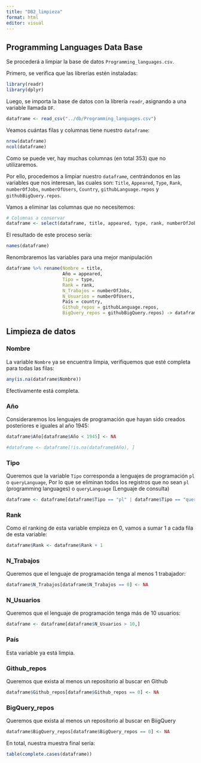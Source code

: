 ```yaml
---
title: "DB2_limpieza"
format: html
editor: visual
---
```


## Programming Languages Data Base

Se procederá a limpiar la base de datos `Programming_languages.csv`.

Primero, se verifica que las librerías estén instaladas:

```r
library(readr)
library(dplyr)
```

Luego, se importa la base de datos con la librería `readr`, asignando a una variable llamada `DF`.

```r
dataframe <- read_csv("../db/Programming_languages.csv")
```

Veamos cuántas filas y columnas tiene nuestro `dataframe`:

```r
nrow(dataframe)
ncol(dataframe)
```

Como se puede ver, hay muchas columnas (en total 353) que no utilizaremos.

Por ello, procedemos a limpiar nuestro `dataframe`, centrándonos en las variables que nos interesan, las cuales son: `Title`, `Appeared`, `Type`, `Rank`, `numberOfJobs`, `numberOfUsers`, `Country`, `githubLanguage.repos` y `githubBigQuery.repos`.

Vamos a eliminar las columnas que no necesitemos:

```r
# Columnas a conservar
dataframe <- select(dataframe, title, appeared, type, rank, numberOfJobs, numberOfUsers, country, githubLanguage.repos, githubBigQuery.repos)

```

El resultado de este proceso sería:

```r
names(dataframe)
```

Renombraremos las variables para una mejor manipulación

```r
dataframe %>% rename(Nombre = title,
                     Año = appeared,
                     Tipo = type,
                     Rank = rank,
                     N_Trabajos = numberOfJobs,
                     N_Usuarios = numberOfUsers,
                     País = country,
                     Github_repos = githubLanguage.repos,
                     BigQuery_repos = githubBigQuery.repos) -> dataframe
```

## Limpieza de datos

### Nombre

La variable `Nombre` ya se encuentra limpia, verifiquemos que esté completa para todas las filas:

```r
any(is.na(dataframe$Nombre))
```

Efectivamente está completa.

### Año

Consideraremos los lenguajes de programación que hayan sido creados posteriores e iguales al año 1945:

```r
dataframe$Año[dataframe$Año < 1945] <- NA

#dataframe <- dataframe[!is.na(dataframe$Año), ]
```

### Tipo

Queremos que la variable `Tipo` corresponda a lenguajes de programación `pl` o `queryLanguage`, Por lo que se eliminan todos los registros que no sean `pl` (programming languages) o `queryLanguage` (Lenguaje de consulta)

```r
dataframe <- dataframe[dataframe$Tipo == "pl" | dataframe$Tipo == "queryLanguage",]
```

### Rank

Como el ranking de esta variable empieza en 0, vamos a sumar 1 a cada fila de esta variable:

```r
dataframe$Rank <- dataframe$Rank + 1
```

### N_Trabajos

Queremos que el lenguaje de programación tenga al menos 1 trabajador:

```r
dataframe$N_Trabajos[dataframe$N_Trabajos == 0] <- NA
```

### N_Usuarios

Queremos que el lenguaje de programación tenga más de 10 usuarios:

```r
dataframe <- dataframe[dataframe$N_Usuarios > 10,] 
```

### País

Esta variable ya está limpia.

### Github_repos

Queremos que exista al menos un repositorio al buscar en Github

```r
dataframe$Github_repos[dataframe$Github_repos == 0] <- NA
```

### BigQuery_repos

Queremos que exista al menos un repositorio al buscar en BiigQuery

```r
dataframe$BigQuery_repos[dataframe$BigQuery_repos == 0] <- NA
```

En total, nuestra muestra final sería:\

```r
table(complete.cases(dataframe))
```
